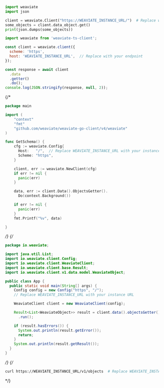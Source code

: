 
<Tabs groupId="languages">
<TabItem value="py" label="Python">

```python
import weaviate
import json

client = weaviate.Client("https://WEAVIATE_INSTANCE_URL/")  # Replace with your endpoint
some_objects = client.data_object.get()
print(json.dumps(some_objects))
```

</TabItem>
<TabItem value="js" label="JavaScript/TypeScript">

```js
import weaviate from 'weaviate-ts-client';

const client = weaviate.client({
  scheme: 'https',
  host: 'WEAVIATE_INSTANCE_URL',  // Replace with your endpoint
});

const response = await client
  .data
  .getter()
  .do();
console.log(JSON.stringify(response, null, 2));
```

</TabItem>
{/* <TabItem value="go" label="Go">

```go
package main

import (
	"context"
	"fmt"
	"github.com/weaviate/weaviate-go-client/v4/weaviate"
)

func GetSchema() {
    cfg := weaviate.Config{
      Host:   "/",  // Replace WEAVIATE_INSTANCE_URL with your instance URL
      Scheme: "https",
    }

    client, err := weaviate.NewClient(cfg)
    if err != nil {
      panic(err)
    }

    data, err := client.Data().ObjectsGetter().
      Do(context.Background())

    if err != nil {
      panic(err)
    }
    fmt.Printf("%v", data)

}
```

</TabItem> */}
{/* <TabItem value="java" label="Java">

```java
package io.weaviate;

import java.util.List;
import io.weaviate.client.Config;
import io.weaviate.client.WeaviateClient;
import io.weaviate.client.base.Result;
import io.weaviate.client.v1.data.model.WeaviateObject;

public class App {
  public static void main(String[] args) {
    Config config = new Config("https", "/");
    // Replace WEAVIATE_INSTANCE_URL with your instance URL

    WeaviateClient client = new WeaviateClient(config);

    Result<List<WeaviateObject>> result = client.data().objectsGetter()
      .run();

    if (result.hasErrors()) {
      System.out.println(result.getError());
      return;
    }
    System.out.println(result.getResult());
  }
}
```

</TabItem> */}
{/* <TabItem value="curl" label="Curl">

```bash
curl https://WEAVIATE_INSTANCE_URL/v1/objects  # Replace WEAVIATE_INSTANCE_URL with your instance URL.
```

</TabItem> */}
</Tabs>

